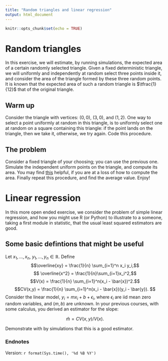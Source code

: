 ```yaml
---
title: "Random triangles and linear regression"
output: html_document
---
```


```r
knitr::opts_chunk$set(echo = TRUE)
```

# Random triangles


In this exercise, we will estimate, by running simulations, the expected area of a certain randomly selected triangle.  Given a fixed deterministic triangle, we will uniformly and independently at random select three points inside it, and consider the area of the triangle formed by these three random points.  It is known that the expected area of such a random triangle is $\tfrac{1}{12}$ that of the original triangle.

## Warm up

Consider the triangle with vertices:  $(0,0)$, $(3,0)$, and $(1,2)$.  One way to select a point uniformly at random in this triangle, is to uniformly select one at random on a square containing this triangle: if the point lands on the triangle, then we take it, otherwise, we try again.  Code this procedure.

## The problem

Consider a fixed triangle of your choosing; you can use the previous one.  Simulate the independent uniform points on the triangle, and compute its area.  You may find [this](https://people.richland.edu/james/lecture/m116/matrices/applications.html) helpful, if you are at a loss of how to compute the area.  Finally repeat this procedure, and find the average value.  Enjoy!



# Linear regression

In this more open ended exercise, we consider the problem of simple linear regression, and how you might use R (or Python) to illustrate to a someone, taking a first module in statistic, that the usual least squared estimators are good.  

## Some basic defintions that might be useful


Let $x_1, \ldots, x_n, \  y_1, \ldots, y_n \in \mathbb{R}$.   Define 
$$\overline{xy} = \frac{1}{n} \sum_{i=1}^n x_i y_i,$$
$$ \overline{x^2} =  \frac{1}{n}\sum_{i=1}x_i^2,$$
$$V(x) = \frac{1}{n} \sum_{i=1}^n(x_i - \bar{x})^2.$$
$$CV(x,y)  = \frac{1}{n} \sum_{i=1}^n(x_i - \bar{x})(y_i - \bar{y}).  $$
Consider the linear model, $y_i = mx_i + b + \epsilon_i$, where $\epsilon_i$ are iid mean zero random variables, and $(m,b)$ are unknown.    In your previous courses, with some calculus, you derived an estimator for the slope:

$$\hat{m} =  CV(x,y)   /  V(x).$$

Demonstrate with by simulations that this is a good estimator.




### Endnotes

Version: `r format(Sys.time(), '%d %B %Y')`



